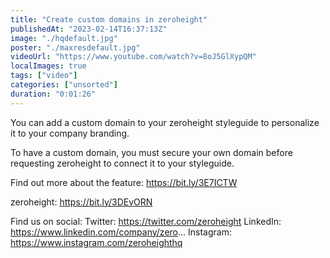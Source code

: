 ```yaml
---
title: "Create custom domains in zeroheight"
publishedAt: "2023-02-14T16:37:13Z"
image: "./hqdefault.jpg"
poster: "./maxresdefault.jpg"
videoUrl: "https://www.youtube.com/watch?v=8oJ5GlXypQM"
localImages: true
tags: ["video"]
categories: ["unsorted"]
duration: "0:01:26"
---
```

You can add a custom domain to your zeroheight styleguide to personalize it to your company branding. 

To have a custom domain, you must secure your own domain before requesting zeroheight to connect it to your styleguide.

Find out more about the feature: https://bit.ly/3E7ICTW

zeroheight: https://bit.ly/3DEvORN

Find us on social:
Twitter: https://twitter.com/zeroheight
LinkedIn: https://www.linkedin.com/company/zero...
Instagram: https://www.instagram.com/zeroheighthq

